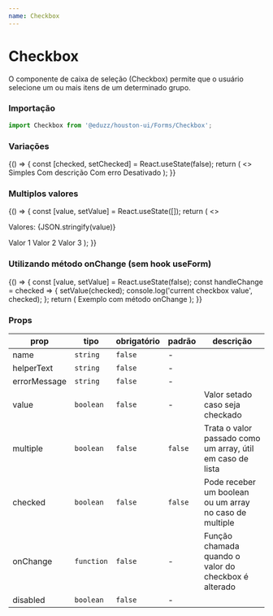 ```yaml
---
name: Checkbox
---
```




# Checkbox

O componente de caixa de seleção (Checkbox) permite que o usuário selecione um ou mais itens de um determinado grupo.

### Importação

```js
import Checkbox from '@eduzz/houston-ui/Forms/Checkbox';
```

### Variações

<Playground>
  {() => {
    const [checked, setChecked] = React.useState(false);
    return (
      <>
        <Checkbox checked={checked} onChange={setChecked}>
          Simples
        </Checkbox>
        <Checkbox helperText='Exemplo de utilização do Checkbox com descrição' checked={checked} onChange={setChecked}>
          Com descrição
        </Checkbox>
        <Checkbox errorMessage='Mensagem de erro' checked={checked} onChange={setChecked}>
          Com erro
        </Checkbox>
        <Checkbox disabled helperText='Checkbox sem margem' checked={checked} onChange={setChecked}>
          Desativado
        </Checkbox>
      </>
    );
  }}
</Playground>

### Multiplos valores

<Playground>
  {() => {
    const [value, setValue] = React.useState([]);
    return (
      <>
        <p>Valores: {JSON.stringify(value)}</p>
        <Checkbox checked={value} multiple value={1} onChange={setValue}>
          Valor 1
        </Checkbox>
        <Checkbox checked={value} multiple value={2} onChange={setValue}>
          Valor 2
        </Checkbox>
        <Checkbox checked={value} multiple value={3} onChange={setValue}>
          Valor 3
        </Checkbox>
      </>
    );
  }}
</Playground>

### Utilizando método onChange (sem hook useForm)

<Playground>
  {() => {
    const [value, setValue] = React.useState(false);
    const handleChange = checked => {
      setValue(checked);
      console.log('current checkbox value', checked);
    };
    return (
      <Checkbox helperText='Checkbox utilizando método de onChange' onChange={handleChange} checked={value}>
        Exemplo com método onChange
      </Checkbox>
    );
  }}
</Playground>

### Props

| prop         | tipo       | obrigatório | padrão  | descrição                                                  |
| ------------ | ---------- | ----------- | ------- | ---------------------------------------------------------- |
| name         | `string`   | `false`     | -       |                                                            |
| helperText   | `string`   | `false`     | -       |                                                            |
| errorMessage | `string`   | `false`     | -       |                                                            |
| value        | `boolean`  | `false`     | -       | Valor setado caso seja checkado                            |
| multiple     | `boolean`  | `false`     | `false` | Trata o valor passado como um array, útil em caso de lista |
| checked      | `boolean`  | `false`     | `false` | Pode receber um boolean ou um array no caso de multiple    |
| onChange     | `function` | `false`     | -       | Função chamada quando o valor do checkbox é alterado       |
| disabled     | `boolean`  | `false`     | -       |                                                            |
